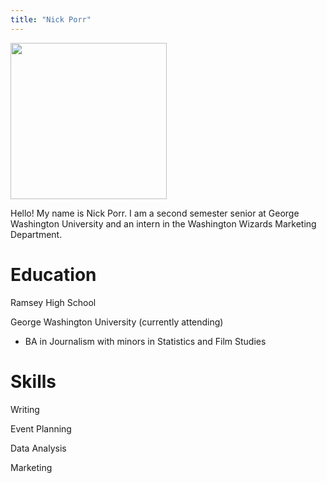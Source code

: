 ```yaml
---
title: "Nick Porr"
---
```


![](images/IMG-5044.jpg){width="250"}

Hello! My name is Nick Porr. I am a second semester senior at George Washington University and an intern in the Washington Wizards Marketing Department.

# Education

Ramsey High School

George Washington University (currently attending)

-   BA in Journalism with minors in Statistics and Film Studies

# Skills

Writing

Event Planning

Data Analysis

Marketing
